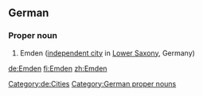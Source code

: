 ==German==
{{wikipedia}}
{{wikipedia|lang=de}}
===Proper noun===
{{head|de|proper nouns}}
# Emden ([[independent city]] in [[Lower Saxony]], Germany)
[[Category:de:Cities]]
[[Category:German proper nouns]]

[[de:Emden]]
[[fi:Emden]]
[[zh:Emden]]
